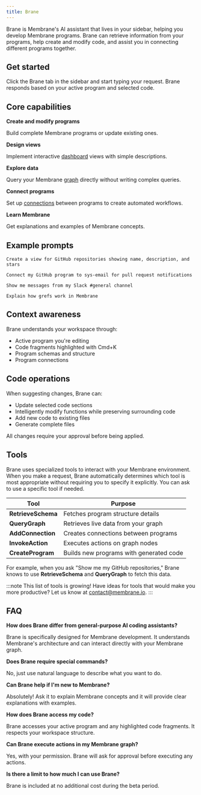 ```yaml
---
title: Brane
---
```


Brane is Membrane's AI assistant that lives in your sidebar, helping you develop Membrane programs. Brane can retrieve information from your programs, help create and modify code, and assist you in connecting different programs together.

## Get started

Click the Brane tab in the sidebar and start typing your request. Brane responds based on your active program and selected code.

## Core capabilities

**Create and modify programs**

Build complete Membrane programs or update existing ones.

**Design views**

Implement interactive [dashboard](/guides/dashboard) views with simple descriptions.

**Explore data**

Query your Membrane [graph](/concepts/the-graph/) directly without writing complex queries.

**Connect programs**

Set up [connections](/concepts/connections/) between programs to create automated workflows.

**Learn Membrane**

Get explanations and examples of Membrane concepts.

## Example prompts

```
Create a view for GitHub repositories showing name, description, and stars
```

```
Connect my GitHub program to sys-email for pull request notifications
```

```
Show me messages from my Slack #general channel
```

```
Explain how grefs work in Membrane
```

## Context awareness

Brane understands your workspace through:

- Active program you're editing
- Code fragments highlighted with Cmd+K
- Program schemas and structure
- Program connections

## Code operations

When suggesting changes, Brane can:

- Update selected code sections
- Intelligently modify functions while preserving surrounding code
- Add new code to existing files
- Generate complete files

All changes require your approval before being applied.

## Tools

Brane uses specialized tools to interact with your Membrane environment. When you make a request, Brane automatically determines which tool is most appropriate without requiring you to specify it explicitly. You can ask to use a specific tool if needed.

| Tool               | Purpose                                 |
| ------------------ | --------------------------------------- |
| **RetrieveSchema** | Fetches program structure details       |
| **QueryGraph**     | Retrieves live data from your graph     |
| **AddConnection**  | Creates connections between programs    |
| **InvokeAction**   | Executes actions on graph nodes         |
| **CreateProgram**  | Builds new programs with generated code |

For example, when you ask "Show me my GitHub repositories," Brane knows to use **RetrieveSchema** and **QueryGraph** to fetch this data.

:::note
This list of tools is growing! Have ideas for tools that would make you more productive? Let us know at [contact@membrane.io](mailto:contact@membrane.io).
:::

## FAQ

**How does Brane differ from general-purpose AI coding assistants?**

Brane is specifically designed for Membrane development. It understands Membrane's architecture and can interact directly with your Membrane graph.

**Does Brane require special commands?**

No, just use natural language to describe what you want to do.

**Can Brane help if I'm new to Membrane?**

Absolutely! Ask it to explain Membrane concepts and it will provide clear explanations with examples.

**How does Brane access my code?**

Brane accesses your active program and any highlighted code fragments. It respects your workspace structure.

**Can Brane execute actions in my Membrane graph?**

Yes, with your permission. Brane will ask for approval before executing any actions.

**Is there a limit to how much I can use Brane?**

Brane is included at no additional cost during the beta period.
